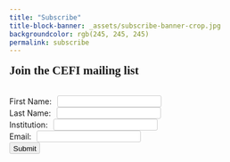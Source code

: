 ```yaml
---
title: "Subscribe"
title-block-banner: _assets/subscribe-banner-crop.jpg
backgroundcolor: rgb(245, 245, 245)
permalink: subscribe
---
```


<style>
  .quarto-title-banner {
    height: 400px;
    color: #000000; 
    text-align: center;
  }

  label {
    padding-right: 6px;
    padding-bottom: 12px;
  }

  input {
    border: 1px solid #ccc;
    padding-left: 6px;
    padding-top: 3px;
    border-radius: 3px;
  }

  input:focus {
    outline: 1px solid #000;
  }

  .btn {
    margin: 0 0.5rem 0 0;
  }

  h1, .h1 {
    margin-top: 1rem;
    margin-bottom: 2rem;
    font-family: 'Varela';
  }

</style>

<div class=content-left>

# Join the CEFI mailing list

</div>

<div class=form-container>
<form id="FORM_ID" method="POST" action="https://script.google.com/macros/s/AKfycby2XCfvtHLmcG-q1tH-Cg9LK-A6jngxL6dGG0l4gVlw6i8wSBtfQ82ljlk1hHZHTMn9/exec">
  <label for="first-name">First Name:</label>
          <input type="text" name="name" id="first-name" required="True">
          <br>
            <label for="last-name">Last Name:</label>
          <input type="text" name="name" id="last-name" required="True">
          <br>
            <label for="institution">Institution:</label>
          <input type="text" name="name" id="institution" required="">
          <br>
          <label for="email">Email:</label>
          <input type="email" name="_replyto" id="email" required="True">
          <br>
        <input class=btn type="submit" value="Submit">
</form>
<div class=form-container>

<script type = "text/javascript" >
    window.addEventListener("DOMContentLoaded", function() {
        const yourForm = document.getElementById('FORM_ID');
        yourForm.addEventListener("submit", function(e) {
            e.preventDefault();
            const data = new FormData(yourForm);
            const action = e.target.action;
            fetch(action, {
                method: 'POST',
                body: data,
            }).then(() => {
                window.location.replace('https://canadianefi.github.io/website/')
            })
        })
    }); 
</script>
